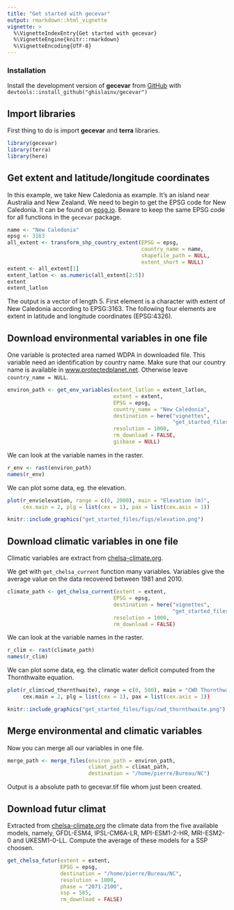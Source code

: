 ```yaml
---
title: "Get started with gecevar"
output: rmarkdown::html_vignette
vignette: >
  %\VignetteIndexEntry{Get started with gecevar}
  %\VignetteEngine{knitr::rmarkdown}
  %\VignetteEncoding{UTF-8}
---
```


### Installation

Install the development version of **gecevar** from [GitHub](https://github.com/ghislainv/gecevar) with
`devtools::install_github("ghislainv/gecevar")`

## Import libraries

First thing to do is import **gecevar** and **terra** libraries.

```r
library(gecevar)
library(terra)
library(here)
```

## Get extent and latitude/longitude coordinates 

In this example, we take New Caledonia as example. It's an island near Australia and New Zealand. We need to begin to get the EPSG code for New Caledonia. It can be found on [epsg.io](https://epsg.io). Beware to keep the same EPSG code for all functions in the `gecevar` package. 


```r
name <- "New Caledonia"
epsg <- 3163
all_extent <- transform_shp_country_extent(EPSG = epsg,
                                           country_name = name,
                                           shapefile_path = NULL,
                                           extent_short = NULL)
extent <- all_extent[1]
extent_latlon <- as.numeric(all_extent[2:5])
extent
extent_latlon
```

The output is a vector of length 5. 
First element is a character with extent of New Caledonia according to EPSG:3163.
The following four elements are extent in latitude and longitude coordinates (EPSG:4326).

## Download environmental variables in one file

One variable is protected area named WDPA in downloaded file. This variable need an identification by country name. 
Make sure that our country name is available in [www.protectedplanet.net](https://www.protectedplanet.net/en/thematic-areas/wdpa?tab=WDPA).
Otherwise leave `country_name = NULL`. 

```r
environ_path <- get_env_variables(extent_latlon = extent_latlon,
                                  extent = extent,
                                  EPSG = epsg, 
                                  country_name = "New Caledonia",
                                  destination = here("vignettes",
                                                     "get_started_files"),
                                  resolution = 1000,
                                  rm_download = FALSE,
                                  gisbase = NULL)
```

We can look at the variable names in the raster.

```r
r_env <- rast(environ_path)
names(r_env)
```

We can plot some data, eg. the elevation.

```r
plot(r_env$elevation, range = c(0, 2000), main = "Elevation (m)",
     cex.main = 2, plg = list(cex = 1), pax = list(cex.axis = 1))
```

```r
knitr::include_graphics("get_started_files/figs/elevation.png")
```

## Download climatic variables in one file

Climatic variables are extract from [chelsa-climate.org](https://chelsa-climate.org/). 

We get with `get_chelsa_current` function many variables.
Variables give the average value on the data recovered between 1981 and 2010.

```r
climate_path <- get_chelsa_current(extent = extent,
                                  EPSG = epsg,
                                  destination = here("vignettes",
                                                     "get_started_files"),
                                  resolution = 1000,
                                  rm_download = FALSE)
```

We can look at the variable names in the raster.

```r
r_clim <- rast(climate_path)
names(r_clim)
```

We can plot some data, eg. the climatic water deficit computed from the Thornthwaite equation.

```r
plot(r_clim$cwd_thornthwaite), range = c(0, 500), main = "CWD Thornthwaite (m)",
     cex.main = 2, plg = list(cex = 1), pax = list(cex.axis = 1))
```

```r
knitr::include_graphics("get_started_files/figs/cwd_thornthwaite.png")
```

## Merge environmental and climatic variables

Now you can merge all our variables in one file. 

```r
merge_path <- merge_files(environ_path = environ_path,
                          climat_path = climat_path, 
                          destination = "/home/pierre/Bureau/NC")
```

Output is a absolute path to gecevar.tif file whom just been created. 

## Download futur climat 

Extracted from [chelsa-climate.org](https://chelsa-climate.org/) the climate data from the five available models, namely, GFDL-ESM4, IPSL-CM6A-LR, MPI-ESM1-2-HR, MRI-ESM2-0 and UKESM1-0-LL.
Compute the average of these models for a SSP choosen. 

```r
get_chelsa_futur(extent = extent,
                 EPSG = epsg, 
                 destination = "/home/pierre/Bureau/NC",
                 resolution = 1000,
                 phase = "2071-2100",
                 ssp = 585,
                 rm_download = FALSE)
```
